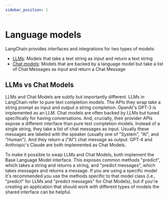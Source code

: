```yaml
---
sidebar_position: 1
---
```

# Language models

LangChain provides interfaces and integrations for two types of models:

- [LLMs](./llms.html): Models that take a text string as input and return a text string
- [Chat models](./chat_models.html): Models that are backed by a language model but take a list of Chat Messages as input and return a Chat Message

## LLMs vs Chat Models

LLMs and Chat Models are subtly but importantly different. LLMs in LangChain refer to pure text completion models.
The APIs they wrap take a string prompt as input and output a string completion. OpenAI's GPT-3 is implemented as an LLM.
Chat models are often backed by LLMs but tuned specifically for having conversations.
And, crucially, their provider APIs expose a different interface than pure text completion models. Instead of a single string,
they take a list of chat messages as input. Usually these messages are labeled with the speaker (usually one of "System",
"AI", and "Human"). And they return a ("AI") chat message as output. GPT-4 and Anthropic's Claude are both implemented as Chat Models.

To make it possible to swap LLMs and Chat Models, both implement the Base Language Model interface. This exposes common
methods "predict", which takes a string and returns a string, and "predict messages", which takes messages and returns a message.
If you are using a specific model it's recommended you use the methods specific to that model class (i.e., "predict" for LLMs and "predict messages" for Chat Models),
but if you're creating an application that should work with different types of models the shared interface can be helpful.
